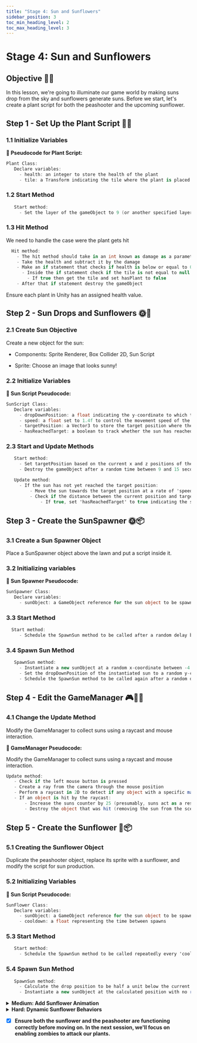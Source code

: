---
title: "Stage 4: Sun and Sunflowers"
sidebar_position: 3
toc_min_heading_level: 2
toc_max_heading_level: 3
---

# Stage 4: Sun and Sunflowers

## Objective 🧐🗿

In this lesson, we're going to illuminate our game world by making suns drop from the sky and sunflowers generate suns. Before we start, let's create a plant script for both the peashooter and the upcoming sunflower.

## Step 1 - Set Up the Plant Script 🌳📜

### 1.1 Initialize Variables

**📝 Pseudocode for Plant Script:**

```csharp
Plant Class:
   Declare variables:
     - health: an integer to store the health of the plant
     - tile: a Transform indicating the tile where the plant is placed
```

### 1.2 Start Method

```csharp
   Start method:
     - Set the layer of the gameObject to 9 (or another specified layer for interaction within Unity)
```

### 1.3 Hit Method

We need to handle the case were the plant gets hit

```csharp
  Hit method:
    - The hit method should take in an int known as damage as a parameter
    - Take the health and subtract it by the damage
    - Make an if statement that checks if health is below or equal to 0
      - Inside the if statement check if the tile is not equal to null
        - If true then get the tile and set hasPlant to false
    - After that if statement destroy the gameObject
```

Ensure each plant in Unity has an assigned health value.

## Step 2 - Sun Drops and Sunflowers 🌞🌻

### 2.1 Create Sun Objective

Create a new object for the sun:

- Components: Sprite Renderer, Box Collider 2D, Sun Script

- Sprite: Choose an image that looks sunny! 

### 2.2 Initialize Variables

**📝 Sun Script Pseudocode:**

```csharp
SunScript Class:
   Declare variables:
     - dropDownPosition: a float indicating the y-coordinate to which the sun should drop
     - speed: a float set to 1.4f to control the movement speed of the sun
     - targetPosition: a Vector3 to store the target position where the sun should stop
     - hasReachedTarget: a boolean to track whether the sun has reached its target position
```

### 2.3 Start and Update Methods

```csharp
   Start method:
     - Set targetPosition based on the current x and z positions of the sun but use dropDownPosition for the y-coordinate
     - Destroy the gameObject after a random time between 9 and 15 seconds

   Update method:
     - If the sun has not yet reached the target position:
         - Move the sun towards the target position at a rate of 'speed * Time.deltaTime'
         - Check if the distance between the current position and target position is less than 0.01
             - If true, set 'hasReachedTarget' to true indicating the sun has stopped moving
```

## Step 3 - Create the SunSpawner 🌞📦

### 3.1 Create a Sun Spawner Object

Place a SunSpawner object above the lawn and put a script inside it.

### 3.2 Initializing variables

**📝 Sun Spawner Pseudocode:**

```csharp
SunSpawner Class:
   Declare variables:
     - sunObject: a GameObject reference for the sun object to be spawned
```

### 3.3 Start Method

```csharp
  Start method:
     - Schedule the SpawnSun method to be called after a random delay between 3 and 9 seconds
```

### 3.4 Spawn Sun Method

```csharp
   SpawnSun method:
     - Instantiate a new sunObject at a random x-coordinate between -4.71 and 6.9, y-coordinate fixed at 6, and z-coordinate fixed at 0 with no rotation (Quaternion.identity)
     - Set the dropDownPosition of the instantiated sun to a random y-coordinate between 2 and -3
     - Schedule the SpawnSun method to be called again after a random delay between 3 and 9 seconds
```
## Step 4 - Edit the GameManager 🎮👨‍💼

### 4.1 Change the Update Method

Modify the GameManager to collect suns using a raycast and mouse interaction.

**📝 GameManager Pseudocode:**

Modify the GameManager to collect suns using a raycast and mouse interaction.

```csharp
Update method:
   - Check if the left mouse button is pressed
   - Create a ray from the camera through the mouse position
   - Perform a raycast in 2D to detect if any object with a specific mask (sunMask) is hit
   - If an object is hit by the raycast:
       - Increase the suns counter by 25 (presumably, suns act as a resource or score)
       - Destroy the object that was hit (removing the sun from the scene)
```

## Step 5 - Create the Sunflower 🌻📦

### 5.1 Creating the Sunflower Object

Duplicate the peashooter object, replace its sprite with a sunflower, and modify the script for sun production.

### 5.2 Initializing Variables

**📝 Sun Script Pseudocode:**

```csharp
SunFlower Class:
   Declare variables:
     - sunObject: a GameObject reference for the sun object to be spawned
     - cooldown: a float representing the time between spawns
```

### 5.3 Start Method

```csharp
   Start method:
     - Schedule the SpawnSun method to be called repeatedly every 'cooldown' seconds starting after the first 'cooldown' period
```

### 5.4 Spawn Sun Method

```csharp
   SpawnSun method:
     - Calculate the drop position to be half a unit below the current y-coordinate of the SunFlower
     - Instantiate a new sunObject at the calculated position with no rotation (Quaternion.identity)
```

<details>
    <summary><strong>Medium: Add Sunflower Animation</strong></summary>

**Goal: Implement interactive behaviors for the sun and sunflower.**

    **6.1 Gather your assets**

    Search online for sunflower assets to animate! Preferably a sunflower sheet with a different image for each frame. 

    **6.2 Editing the sheet**

    Use the sprite editor and slice the sheet file, then replace the existing sunflower object's sprite with the sunflower sheet. 

    **6.3 Animate**

    Use the animation editor to create an animation! Simply drag the images onto the editor and click play until the animation looks right. 
</details>

<details>
    <summary><strong>Hard: Dynamic Sunflower Behaviors</strong></summary>

**Goal: Enhance sunflower mechanics for advanced gameplay.**

- **Variable Sun Production**: Make sun production rates vary based on the time of day in-game. Sunflowers produce more frequently when it is first planted and gradually the production speed decreases or increases.
- **Sunflower Limitations**: Set the maximum number of sunflowers that are allowed to be planted to make the user think twice before spam buying sunflowers.
</details>

- [x] **Ensure both the sunflower and the peashooter are functioning correctly before moving on. In the next session, we'll focus on enabling zombies to attack our plants.**